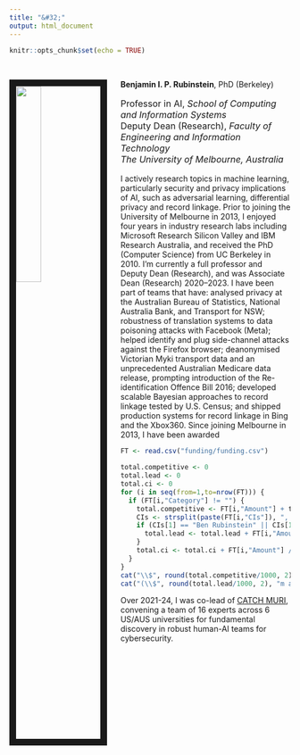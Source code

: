 ```yaml
---
title: "&#32;"
output: html_document
---
```


```r
knitr::opts_chunk$set(echo = TRUE)
```

<head><title>Ben Rubinstein</title></head>

<link rel="stylesheet" href="styles.css" type="text/css">

<br>

<img src="images/ben1.jpg" style="width:30%; border:12px solid; margin-right: 24px" align="left">

**Benjamin I. P. Rubinstein**, PhD (Berkeley)<br> 
<p style="font-size:16px">Professor in AI, _School of Computing and Information Systems_<br>
Deputy Dean (Research), _Faculty of Engineering and Information Technology_<br>
_The University of Melbourne, Australia_</p>

I actively research topics in machine learning, particularly security and privacy implications of AI, such as adversarial learning, differential privacy and record linkage. Prior to joining the University of Melbourne in 2013, I enjoyed four years in industry research labs including Microsoft Research Silicon Valley and IBM Research Australia, and received the PhD (Computer Science) from UC Berkeley in 2010. I'm currently a full professor and Deputy Dean (Research), and was Associate Dean (Research) 2020--2023. I have been part of teams that have: analysed privacy at the Australian Bureau of Statistics, National Australia Bank, and Transport for NSW; robustness of translation systems to data poisoning attacks with Facebook (Meta); helped identify and plug side-channel attacks against the Firefox browser; deanonymised Victorian Myki transport data and an unprecedented Australian Medicare data release, prompting introduction of the Re-identification Offence Bill 2016; developed scalable Bayesian approaches to record linkage tested by U.S. Census; and shipped production systems for record linkage in Bing and the Xbox360. Since joining Melbourne in 2013, I have been awarded 
```r
FT <- read.csv("funding/funding.csv")

total.competitive <- 0
total.lead <- 0
total.ci <- 0
for (i in seq(from=1,to=nrow(FT))) {
  if (FT[i,"Category"] != "") {
    total.competitive <- FT[i,"Amount"] + total.competitive
    CIs <- strsplit(paste(FT[i,"CIs"]), ", |,")[[1]]
    if (CIs[1] == "Ben Rubinstein" || CIs[1] == "Benjamin Rubinstein" || CIs[1] == "Rubinstein" || CIs[1] == "B. Rubinstein") {
      total.lead <- total.lead + FT[i,"Amount"]
    }
    total.ci <- total.ci + FT[i,"Amount"] / length(CIs)
  }
}
cat("\\$", round(total.competitive/1000, 2), "m in competitive funding ", sep="")
cat("(\\$", round(total.lead/1000, 2), "m as lead) to my institution. ", sep="")
```
Over 2021-24, I was co-lead of [CATCH MURI](https://catch-muri.org), convening a team of 16 experts across 6 US/AUS universities for fundamental discovery in robust human-AI teams for cybersecurity. 